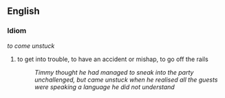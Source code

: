 ==English==

===Idiom===
''to come unstuck''

# to get into trouble, to have an accident or mishap, to go off the rails
#:''Timmy thought he had managed to sneak into the party unchallenged, but came unstuck when he realised all the guests were speaking a language he did not understand''